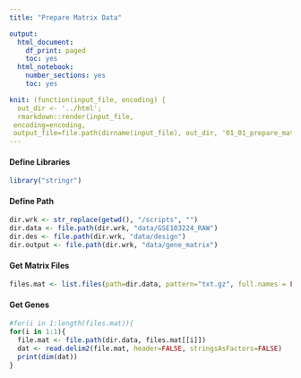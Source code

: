 ```yaml
---
title: "Prepare Matrix Data"

output:
  html_document:
    df_print: paged
    toc: yes
  html_notebook:
    number_sections: yes
    toc: yes

knit: (function(input_file, encoding) {
  out_dir <- '../html';
  rmarkdown::render(input_file,
 encoding=encoding,
 output_file=file.path(dirname(input_file), out_dir, '01_01_prepare_matrix_data.html'))})
---
```


#### Define Libraries
```r
library("stringr")
```

#### Define Path
```r
dir.wrk <- str_replace(getwd(), "/scripts", "")
dir.data <- file.path(dir.wrk, "data/GSE103224_RAW")
dir.des <- file.path(dir.wrk, "data/design")
dir.output <- file.path(dir.wrk, "data/gene_matrix")
```

#### Get Matrix Files
```r
files.mat <- list.files(path=dir.data, pattern="txt.gz", full.names = FALSE)
```

#### Get Genes
```r
#for(i in 1:length(files.mat)){
for(i in 1:1){  
  file.mat <- file.path(dir.data, files.mat[[i]])
  dat <- read.delim2(file.mat, header=FALSE, stringsAsFactors=FALSE)
  print(dim(dat))
}
```

